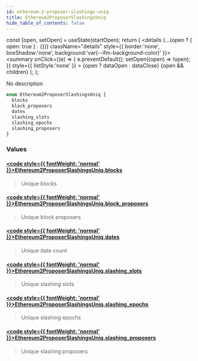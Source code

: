 ```yaml
---
id: ethereum-2-proposer-slashings-uniq
title: Ethereum2ProposerSlashingsUniq
hide_table_of_contents: false
---
```







  const [open, setOpen] = useState(startOpen);
  return (
    <details {...(open ? { open: true } : {})} className="details" style={{ border:'none', boxShadow:'none', background:'var(--ifm-background-color)' }}>
      <summary
        onClick={(e) => {
          e.preventDefault();
          setOpen((open) => !open);
        }}
        style={{ listStyle:'none' }}
      >
      {open ? dataOpen : dataClose}
      </summary>
      {open && children}
    </details>
  );
};








No description


```graphql
enum Ethereum2ProposerSlashingsUniq {
  blocks
  block_proposers
  dates
  slashing_slots
  slashing_epochs
  slashing_proposers
}
```




### Values

#### [<code style={{ fontWeight: 'normal' }}>Ethereum2ProposerSlashingsUniq.<b>blocks</b></code>](#)  
> 
> 
> Unique blocks
> 

#### [<code style={{ fontWeight: 'normal' }}>Ethereum2ProposerSlashingsUniq.<b>block_proposers</b></code>](#)  
> 
> 
> Unique block proposers
> 

#### [<code style={{ fontWeight: 'normal' }}>Ethereum2ProposerSlashingsUniq.<b>dates</b></code>](#)  
> 
> 
> Unique date count
> 

#### [<code style={{ fontWeight: 'normal' }}>Ethereum2ProposerSlashingsUniq.<b>slashing_slots</b></code>](#)  
> 
> 
> Unique slashing slots
> 

#### [<code style={{ fontWeight: 'normal' }}>Ethereum2ProposerSlashingsUniq.<b>slashing_epochs</b></code>](#)  
> 
> 
> Unique slashing epochs
> 

#### [<code style={{ fontWeight: 'normal' }}>Ethereum2ProposerSlashingsUniq.<b>slashing_proposers</b></code>](#)  
> 
> 
> Unique slashing proposers
> 



